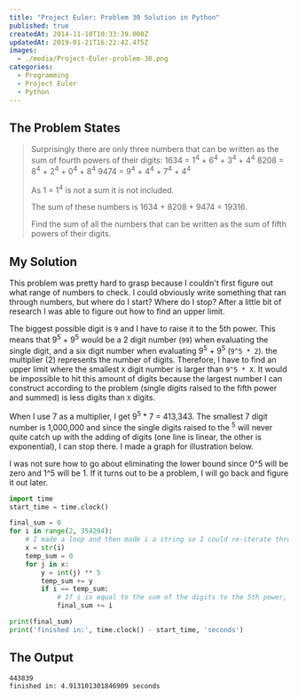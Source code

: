 ```yaml
---
title: "Project Euler: Problem 30 Solution in Python"
published: true
createdAt: 2014-11-10T10:33:39.000Z
updatedAt: 2019-01-21T16:22:42.475Z
images:
  - ./media/Project-Euler-problem-30.png
categories:
  - Programming
  - Project Euler
  - Python
---
```


## The Problem States

> Surprisingly there are only three numbers that can be written as the sum of fourth powers of their digits:
> 1634 = 1<sup>4</sup> + 6<sup>4</sup> + 3<sup>4</sup> + 4<sup>4</sup>
> 8208 = 8<sup>4</sup> + 2<sup>4</sup> + 0<sup>4</sup> + 8<sup>4</sup>
> 9474 = 9<sup>4</sup> + 4<sup>4</sup> + 7<sup>4</sup> + 4<sup>4</sup>
> <p class="info">As 1 = 1<sup>4</sup> is not a sum it is not included.</p>
> The sum of these numbers is 1634 + 8208 + 9474 = 19316.
>
> Find the sum of all the numbers that can be written as the sum of fifth powers of their digits.

## My Solution

This problem was pretty hard to grasp because I couldn't first figure out what range of numbers to check. I could
obviously write something that ran through numbers, but where do I start? Where do I stop? After a little bit of
research I was able to figure out how to find an upper limit.

The biggest possible digit is `9` and I have to raise it to the 5th power.
This means that 9<sup>5</sup> + 9<sup>5</sup> would be a 2 digit number (`99`) when evaluating the single digit, and
a six digit number when evaluating 9<sup>5</sup> + 9<sup>5</sup> (`9^5 * 2`). the multiplier (2) represents the
number of digits. Therefore, I have to find an upper limit where the smallest `X` digit number is
larger than `9^5 * X`. It would be impossible to hit this amount of digits because the largest number I can construct
according to the problem (single digits raised to the fifth power and summed) is less digits than `X` digits.

<Image1 align="left" />

When I use 7 as a multiplier, I get 9<sup>5</sup> * 7 = 413,343. The smallest 7 digit number is 1,000,000 and since
the single digits raised to the <sup>5</sup> will never quite catch up with the adding of digits (one line is linear,
the other is exponential), I can stop there. I made a graph for illustration below.

I was not sure how to go about eliminating the lower bound since 0^5 will be zero and 1^5 will be 1. If it turns out
to be a problem, I will go back and figure it out later.

```python
import time
start_time = time.clock()

final_sum = 0
for i in range(2, 354294):
    # I made a loop and then made i a string so I could re-iterate through it and do what I need
    x = str(i)
    temp_sum = 0
    for j in x:
        y = int(j) ** 5
        temp_sum += y
        if i == temp_sum:
            # If i is equal to the sum of the digits to the 5th power, add it to the final sum
            final_sum += i

print(final_sum)
print('finished in:', time.clock() - start_time, 'seconds')
```

## The Output

```text
443839
finished in: 4.913101301846909 seconds
```
